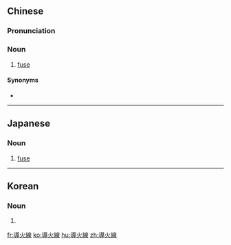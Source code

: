 {{also|导火线}}
==Chinese==
{{zh-forms|s=导火线}}

===Pronunciation===
{{zh-pron
|m=dǎohuǒxiàn
|c=dou6 fo2 sin3
|cat=n
}}

===Noun===
{{zh-noun}}

# [[fuse]] {{gloss|cord}}

====Synonyms====
* {{zh-l|導火索}}

----

==Japanese==
{{ja-kanjitab|どう|か|せん|yomi=on}}

===Noun===
{{ja-noun|どうかせん}}

# [[fuse]] {{gloss|cord}}

----

==Korean==
{{ko-hanjatab}}

===Noun===
{{ko-noun|hj|hangeul=도화선}}

# {{hanja form of|도화선|[[fuse]] {{gloss|cord}}}}

[[fr:導火線]]
[[ko:導火線]]
[[hu:導火線]]
[[zh:導火線]]